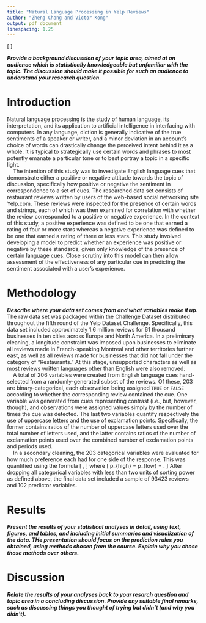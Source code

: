 ```yaml
---
title: "Natural Language Processing in Yelp Reviews"
author: "Zheng Chang and Victor Kong"
output: pdf_document
linespacing: 1.25
---
```


\[
\mathrm{\bf Abstract}
\]

***Provide a background discussion of your topic area, aimed at an audience which is statistically knowledgeable but unfamiliar with the topic. The discussion should make it possible for such an audience to understand your research question.***

# Introduction

Natural language processing is the study of human language, its interpretation, and its application to artificial intelligence in interfacing with computers. In any language, diction is generally indicative of the true sentiments of a speaker or writer, and a minor deviation in an account's choice of words can drastically change the perceived intent behind it as a whole. It is typical to strategically use certain words and phrases to most potently emanate a particular tone or to best portray a topic in a specific light.  
&nbsp;&nbsp;&nbsp;&nbsp;The intention of this study was to investigate English language cues that demonstrate either a positive or negative attitude towards the topic of discussion, specifically how positive or negative the sentiment in correspondence to a set of cues. The researched data set consists of restaurant reviews written by users of the web-based social networking site Yelp.com. These reviews were inspected for the presence of certain words and strings, each of which was then examined for correlation with whether the review corresponded to a positive or negative experience. In the context of this study, a positive experience was defined to be one that earned a rating of four or more stars whereas a negative experience was defined to be one that earned a rating of three or less stars. This study involved developing a model to predict whether an experience was positive or negative by these standards, given only knowledge of the presence of certain language cues. Close scrutiny into this model can then allow assessment of the effectiveness of any particular cue in predicting the sentiment associated with a user's experience.

# Methodology

***Describe where your data set comes from and what variables make it up.***
The raw data set was packaged within the Challenge Dataset distributed throughout the fifth round of the Yelp Dataset Challenge. Specifically, this data set included approximately 1.6 million reviews for 61 thousand businesses in ten cities across Europe and North America. In a preliminary cleaning, a longitude constraint was imposed upon businesses to eliminate all reviews made in French-speaking Montreal and other territories further east, as well as all reviews made for businesses that did not fall under the category of "Restaurants." At this stage, unsupported characters as well as most reviews written languages other than English were also removed.  
&nbsp;&nbsp;&nbsp;&nbsp;A total of 206 variables were created from English language cues hand-selected from a randomly-generated subset of the reviews. Of these, 203 are binary-categorical, each observation being assigned `TRUE` or `FALSE` according to whether the corresponding review contained the cue. One variable was generated from cues representing contrast (i.e., but, however, though), and observations were assigned values simply by the number of times the cue was detected. The last two variables quantify respectively the use of uppercase letters and the use of exclamation points. Specifically, the former contains ratios of the number of uppercase letters used over the total number of letters used, and the latter contains ratios of the number of exclamation points used over the combined number of exclamation points and periods used.  
&nbsp;&nbsp;&nbsp;&nbsp;In a secondary cleaning, the 203 categorical variables were evaluated for how much preference each had for one side of the response. This was quantified using the formula
\[
\frac{\max{\left( p_{high} , p_{low} \right)}}{\min{\left( p_{high} , p_{low} \right)}},
\]
where
\[
p_{high} = \mathrm{\frac{number \thinspace of \thinspace ``high" \thinspace reviews \thinspace with \thinspace cue}{total \thinspace numbers \thinspace of \thinspace ``high" \thinspace reviews}} \enskip \mathrm{and} \enskip p_{low} = \mathrm{\frac{number \thinspace of \thinspace ``low" \thinspace reviews \thinspace with \thinspace cue}{total \thinspace number \thinspace of \thinspace ``low" \thinspace reviews}}.
\]
After dropping all categorical variables with less than two units of sorting power as defined above, the final data set included a sample of 93423 reviews and 102 predictor variables. 

# Results

***Present the results of your statistical analyses in detail, using text, figures, and tables, and including initial summaries and visualization of the data. THe presentation should focus on the prediction rules you obtained, using methods chosen from the course. Explain why you chose those methods over others.***

# Discussion

***Relate the results of your analyses back to your resarch question and topic area in a concluding discussion. Provide any suitable final remarks, such as discussing things you thought of trying but didn't (and why you didn't).***


